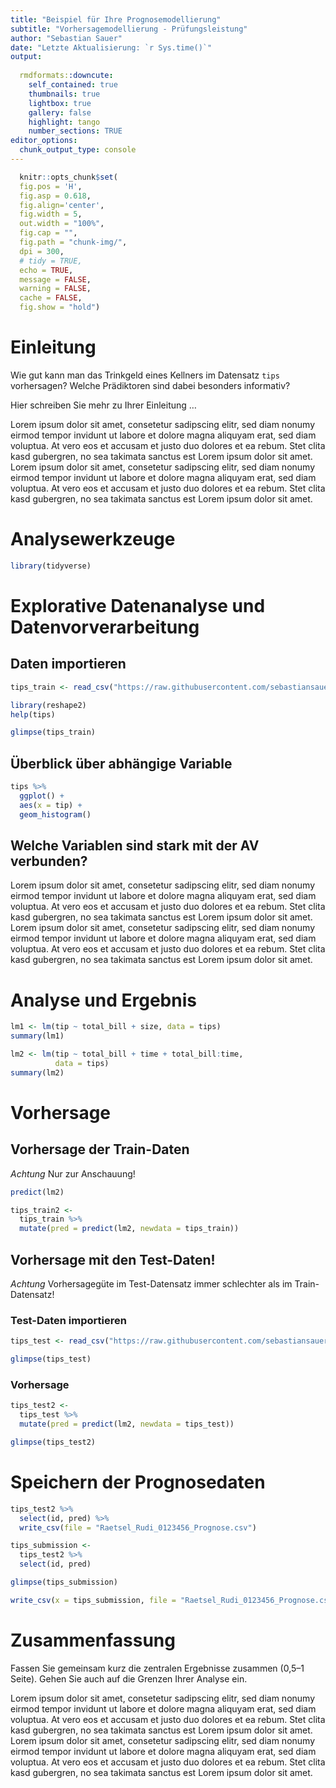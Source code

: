```yaml
---
title: "Beispiel für Ihre Prognosemodellierung"
subtitle: "Vorhersagemodellierung - Prüfungsleistung"
author: "Sebastian Sauer"
date: "Letzte Aktualisierung: `r Sys.time()`"
output:
   
  rmdformats::downcute:
    self_contained: true
    thumbnails: true
    lightbox: true
    gallery: false
    highlight: tango
    number_sections: TRUE
editor_options: 
  chunk_output_type: console
---
```


```r
  knitr::opts_chunk$set(
  fig.pos = 'H',
  fig.asp = 0.618,
  fig.align='center',
  fig.width = 5,
  out.width = "100%",
  fig.cap = "", 
  fig.path = "chunk-img/",
  dpi = 300,
  # tidy = TRUE,
  echo = TRUE,
  message = FALSE,
  warning = FALSE,
  cache = FALSE,
  fig.show = "hold")
```





# Einleitung

Wie gut kann man das Trinkgeld eines Kellners im Datensatz `tips` vorhersagen? Welche Prädiktoren sind dabei besonders informativ?

Hier schreiben Sie mehr zu Ihrer Einleitung ...

Lorem ipsum dolor sit amet, consetetur sadipscing elitr, sed diam nonumy eirmod tempor invidunt ut labore et dolore magna aliquyam erat, sed diam voluptua. At vero eos et accusam et justo duo dolores et ea rebum. Stet clita kasd gubergren, no sea takimata sanctus est Lorem ipsum dolor sit amet. Lorem ipsum dolor sit amet, consetetur sadipscing elitr, sed diam nonumy eirmod tempor invidunt ut labore et dolore magna aliquyam erat, sed diam voluptua. At vero eos et accusam et justo duo dolores et ea rebum. Stet clita kasd gubergren, no sea takimata sanctus est Lorem ipsum dolor sit amet.



# Analysewerkzeuge

```r
library(tidyverse)
```


#  Explorative Datenanalyse und Datenvorverarbeitung

## Daten importieren


```r
tips_train <- read_csv("https://raw.githubusercontent.com/sebastiansauer/2021-sose/master/data/tips/tips_train.csv")
```


```r
library(reshape2)
help(tips)
```


```r
glimpse(tips_train)
```


## Überblick über abhängige Variable


```r
tips %>% 
  ggplot() +
  aes(x = tip) +
  geom_histogram()
```



## Welche Variablen sind stark mit der AV verbunden?

Lorem ipsum dolor sit amet, consetetur sadipscing elitr, sed diam nonumy eirmod tempor invidunt ut labore et dolore magna aliquyam erat, sed diam voluptua. At vero eos et accusam et justo duo dolores et ea rebum. Stet clita kasd gubergren, no sea takimata sanctus est Lorem ipsum dolor sit amet. Lorem ipsum dolor sit amet, consetetur sadipscing elitr, sed diam nonumy eirmod tempor invidunt ut labore et dolore magna aliquyam erat, sed diam voluptua. At vero eos et accusam et justo duo dolores et ea rebum. Stet clita kasd gubergren, no sea takimata sanctus est Lorem ipsum dolor sit amet.


# Analyse und Ergebnis



```r
lm1 <- lm(tip ~ total_bill + size, data = tips)
summary(lm1)
```





```r
lm2 <- lm(tip ~ total_bill + time + total_bill:time, 
          data = tips)
summary(lm2)
```



# Vorhersage

## Vorhersage der Train-Daten

*Achtung* Nur zur Anschauung!


```r
predict(lm2)
```


```r
tips_train2 <- 
  tips_train %>% 
  mutate(pred = predict(lm2, newdata = tips_train))
```


## Vorhersage mit den Test-Daten!

*Achtung* Vorhersagegüte im Test-Datensatz immer schlechter als im Train-Datensatz!


### Test-Daten importieren


```r
tips_test <- read_csv("https://raw.githubusercontent.com/sebastiansauer/2021-sose/master/data/tips/tips_test.csv")
```


```r
glimpse(tips_test)
```



### Vorhersage


```r
tips_test2 <- 
  tips_test %>% 
  mutate(pred = predict(lm2, newdata = tips_test))
```




```r
glimpse(tips_test2)
```

# Speichern der Prognosedaten

```r
tips_test2 %>% 
  select(id, pred) %>% 
  write_csv(file = "Raetsel_Rudi_0123456_Prognose.csv")
```


```r
tips_submission <-
  tips_test2 %>% 
  select(id, pred)

glimpse(tips_submission)
```


```r
write_csv(x = tips_submission, file = "Raetsel_Rudi_0123456_Prognose.csv")
```

# Zusammenfassung

Fassen Sie gemeinsam kurz die zentralen Ergebnisse zusammen (0,5--1 Seite). Gehen Sie auch auf die Grenzen Ihrer Analyse ein.

Lorem ipsum dolor sit amet, consetetur sadipscing elitr, sed diam nonumy eirmod tempor invidunt ut labore et dolore magna aliquyam erat, sed diam voluptua. At vero eos et accusam et justo duo dolores et ea rebum. Stet clita kasd gubergren, no sea takimata sanctus est Lorem ipsum dolor sit amet. Lorem ipsum dolor sit amet, consetetur sadipscing elitr, sed diam nonumy eirmod tempor invidunt ut labore et dolore magna aliquyam erat, sed diam voluptua. At vero eos et accusam et justo duo dolores et ea rebum. Stet clita kasd gubergren, no sea takimata sanctus est Lorem ipsum dolor sit amet.

